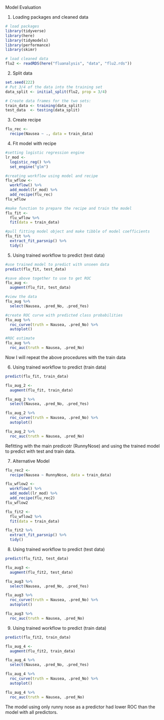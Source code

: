 Model Evaluation

1. Loading packages and cleaned data
```r
# load packages
library(tidyverse)
library(here)
library(tidymodels)
library(performance)
library(skimr)
```

```r
# load cleaned data
flu2 <- readRDS(here("fluanalysis", "data", "flu2.rds"))
```

2. Split data
```r
set.seed(222)
# Put 3/4 of the data into the training set 
data_split <- initial_split(flu2, prop = 3/4)

# Create data frames for the two sets:
train_data <- training(data_split)
test_data  <- testing(data_split)
```

3. Create recipe
```r
flu_rec <- 
  recipe(Nausea ~ ., data = train_data) 
```

4. Fit model with recipe
```r
#setting logistic regression engine
lr_mod <- 
  logistic_reg() %>% 
  set_engine("glm")
```

```r
#creating workflow using model and recipe
flu_wflow <- 
  workflow() %>% 
  add_model(lr_mod) %>% 
  add_recipe(flu_rec)
flu_wflow
```

```r
#make function to prepare the recipe and train the model 
flu_fit <- 
  flu_wflow %>% 
  fit(data = train_data)
```

```r
#pull fitting model object and make tibble of model coefficients
flu_fit %>% 
  extract_fit_parsnip() %>% 
  tidy()
```

5. Using trained workflow to predict (test data)
```r
#use trained model to predict with unseen data
predict(flu_fit, test_data)
```
```r
#save above together to use to get ROC
flu_aug <- 
  augment(flu_fit, test_data)
```
```r
#view the data
flu_aug %>%
  select(Nausea, .pred_No, .pred_Yes)
```

```r
#create ROC curve with predicted class probabilities 
flu_aug %>% 
  roc_curve(truth = Nausea, .pred_No) %>% 
  autoplot()
```

```r
#ROC estimate
flu_aug %>% 
  roc_auc(truth = Nausea, .pred_No) 
```
Now I will repeat the above procedures with the train data

6. Using trained workflow to predict (train data)
```r
predict(flu_fit, train_data)
```

```r
flu_aug_2 <- 
  augment(flu_fit, train_data)
```

```r
flu_aug_2 %>%
  select(Nausea, .pred_No, .pred_Yes)
```

```r
flu_aug_2 %>% 
  roc_curve(truth = Nausea, .pred_No) %>% 
  autoplot()
```

```r
flu_aug_2 %>% 
  roc_auc(truth = Nausea, .pred_No) 
```
Refitting with the main predicotr (RunnyNose) and using the trained model to predict with test and train data. 

7. Alternative Model
```r
flu_rec2 <- 
  recipe(Nausea ~ RunnyNose, data = train_data) 
```


```r
flu_wflow2 <- 
  workflow() %>% 
  add_model(lr_mod) %>% 
  add_recipe(flu_rec2)
flu_wflow2
```

```r
flu_fit2 <- 
  flu_wflow2 %>% 
  fit(data = train_data)
```

```r
flu_fit2 %>% 
  extract_fit_parsnip() %>% 
  tidy()
```

8. Using trained workflow to predict (test data)
```r
predict(flu_fit2, test_data)
```

```r
flu_aug3 <- 
  augment(flu_fit2, test_data)
```

```r
flu_aug3 %>%
  select(Nausea, .pred_No, .pred_Yes)
```

```r
flu_aug3 %>% 
  roc_curve(truth = Nausea, .pred_No) %>% 
  autoplot()
```

```r
flu_aug3 %>% 
  roc_auc(truth = Nausea, .pred_No) 
```

9. Using trained workflow to predict (train data)
```r
predict(flu_fit2, train_data)
```

```r
flu_aug_4 <- 
  augment(flu_fit2, train_data)
```

```r
flu_aug_4 %>%
  select(Nausea, .pred_No, .pred_Yes)
```

```r
flu_aug_4 %>% 
  roc_curve(truth = Nausea, .pred_No) %>% 
  autoplot()
```

```r
flu_aug_4 %>% 
  roc_auc(truth = Nausea, .pred_No) 
```

The model using only runny nose as a predictor had lower ROC than the model with all predictors. 